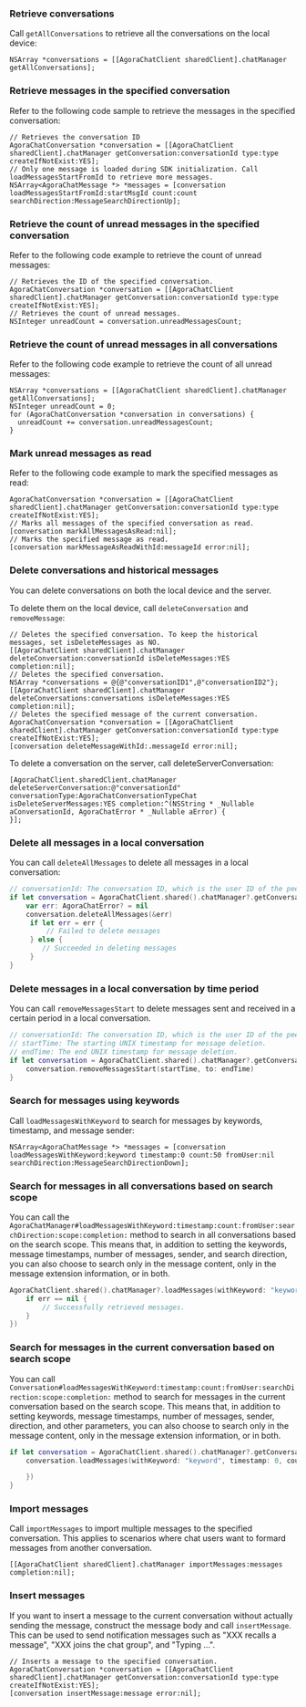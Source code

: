 <PlatformWrapper platform="ios">

### Retrieve conversations

Call `getAllConversations` to retrieve all the conversations on the local device:

```objc
NSArray *conversations = [[AgoraChatClient sharedClient].chatManager getAllConversations];
```

### Retrieve messages in the specified conversation

Refer to the following code sample to retrieve the messages in the specified conversation:

```objc
// Retrieves the conversation ID
AgoraChatConversation *conversation = [[AgoraChatClient sharedClient].chatManager getConversation:conversationId type:type createIfNotExist:YES];
// Only one message is loaded during SDK initialization. Call loadMessagesStartFromId to retrieve more messages.
NSArray<AgoraChatMessage *> *messages = [conversation loadMessagesStartFromId:startMsgId count:count searchDirection:MessageSearchDirectionUp];
```

### Retrieve the count of unread messages in the specified conversation

Refer to the following code example to retrieve the count of unread messages:

```objc
// Retrieves the ID of the specified conversation.
AgoraChatConversation *conversation = [[AgoraChatClient sharedClient].chatManager getConversation:conversationId type:type createIfNotExist:YES];
// Retrieves the count of unread messages.
NSInteger unreadCount = conversation.unreadMessagesCount;
```


### Retrieve the count of unread messages in all conversations

Refer to the following code example to retrieve the count of all unread messages:

```objc
NSArray *conversations = [[AgoraChatClient sharedClient].chatManager getAllConversations];
NSInteger unreadCount = 0;
for (AgoraChatConversation *conversation in conversations) {
  unreadCount += conversation.unreadMessagesCount;
}
```


### Mark unread messages as read

Refer to the following code example to mark the specified messages as read:

```objc
AgoraChatConversation *conversation = [[AgoraChatClient sharedClient].chatManager getConversation:conversationId type:type createIfNotExist:YES];
// Marks all messages of the specified conversation as read.
[conversation markAllMessagesAsRead:nil];
// Marks the specified message as read.
[conversation markMessageAsReadWithId:messageId error:nil];
```

### Delete conversations and historical messages

You can delete conversations on both the local device and the server.

To delete them on the local device, call `deleteConversation` and `removeMessage`:

```objc
// Deletes the specified conversation. To keep the historical messages, set isDeleteMessages as NO.
[[AgoraChatClient sharedClient].chatManager deleteConversation:conversationId isDeleteMessages:YES completion:nil];
// Deletes the specified conversation.
NSArray *conversations = @{@"conversationID1",@"conversationID2"};
[[AgoraChatClient sharedClient].chatManager deleteConversations:conversations isDeleteMessages:YES completion:nil];
// Deletes the specified message of the current conversation.
AgoraChatConversation *conversation = [[AgoraChatClient sharedClient].chatManager getConversation:conversationId type:type createIfNotExist:YES];
[conversation deleteMessageWithId:.messageId error:nil];
```

To delete a conversation on the server, call deleteServerConversation:

```objc
[AgoraChatClient.sharedClient.chatManager deleteServerConversation:@"conversationId" conversationType:AgoraChatConversationTypeChat isDeleteServerMessages:YES completion:^(NSString * _Nullable aConversationId, AgoraChatError * _Nullable aError) {
}];
```

### Delete all messages in a local conversation

You can call `deleteAllMessages` to delete all messages in a local conversation:

```swift
// conversationId: The conversation ID, which is the user ID of the peer user in one-to-one chat, group ID in group chat, and chat room ID in room chat.
if let conversation = AgoraChatClient.shared().chatManager?.getConversationWithConvId("conversationId") {
    var err: AgoraChatError? = nil
    conversation.deleteAllMessages(&err)
     if let err = err {
         // Failed to delete messages
     } else {
        // Succeeded in deleting messages
     }
}
```

### Delete messages in a local conversation by time period

You can call `removeMessagesStart` to delete messages sent and received in a certain period in a local conversation.

```swift
// conversationId: The conversation ID, which is the user ID of the peer user in one-to-one chat, group ID in group chat, and chat room ID in room chat.
// startTime: The starting UNIX timestamp for message deletion.
// endTime: The end UNIX timestamp for message deletion.
if let conversation = AgoraChatClient.shared().chatManager?.getConversationWithConvId("conversationId") {
    conversation.removeMessagesStart(startTime, to: endTime)
}
```

### Search for messages using keywords

Call `loadMessagesWithKeyword` to search for messages by keywords, timestamp, and message sender:

```objc
NSArray<AgoraChatMessage *> *messages = [conversation loadMessagesWithKeyword:keyword timestamp:0 count:50 fromUser:nil searchDirection:MessageSearchDirectionDown];
```

### Search for messages in all conversations based on search scope

You can call the `AgoraChatManager#loadMessagesWithKeyword:timestamp:count:fromUser:searchDirection:scope:completion:` method to search in all conversations based on the search scope. This means that, in addition to setting the keywords, message timestamps, number of messages, sender, and search direction, you can also choose to search only in the message content, only in the message extension information, or in both.

```swift
AgoraChatClient.shared().chatManager?.loadMessages(withKeyword: "keyword", timestamp: Int64((Date().timeIntervalSince1970 * 1000)), count: 100, fromUser: "", searchDirection: .up, scope: .content, completion: { messages, err in
    if err == nil {
        // Successfully retrieved messages.
    }
})
```

### Search for messages in the current conversation based on search scope

You can call `Conversation#loadMessagesWithKeyword:timestamp:count:fromUser:searchDirection:scope:completion:` method to search for messages in the current conversation based on the search scope. This means that, in addition to setting keywords, message timestamps, number of messages, sender, direction, and other parameters, you can also choose to search only in the message content, only in the message extension information, or in both.

```swift
if let conversation = AgoraChatClient.shared().chatManager?.getConversationWithConvId("conversationsId") {
    conversation.loadMessages(withKeyword: "keyword", timestamp: 0, count: 50, fromUser: "", searchDirection: .down, scope: .content, completion: { messages, aError in

    })
}
```

### Import messages

Call `importMessages` to import multiple messages to the specified conversation. This applies to scenarios where chat users want to formard messages from another conversation.

```objc
[[AgoraChatClient sharedClient].chatManager importMessages:messages completion:nil];
```

### Insert messages

If you want to insert a message to the current conversation without actually sending the message, construct the message body and call `insertMessage`. This can be used to send notification messages such as "XXX recalls a message", "XXX joins the chat group", and "Typing ...".

```objc
// Inserts a message to the specified conversation.
AgoraChatConversation *conversation = [[AgoraChatClient sharedClient].chatManager getConversation:conversationId type:type createIfNotExist:YES];
[conversation insertMessage:message error:nil];
```

</PlatformWrapper>